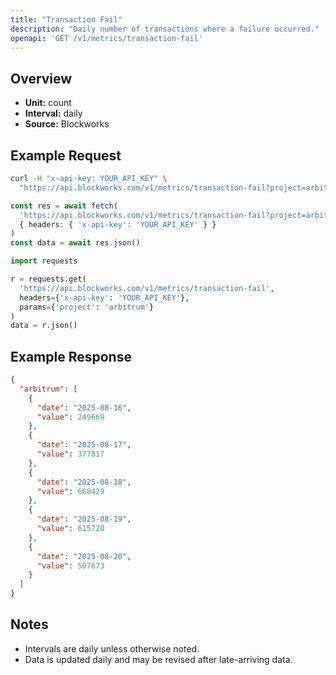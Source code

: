 ```yaml
---
title: "Transaction Fail"
description: "Daily number of transactions where a failure occurred."
openapi: 'GET /v1/metrics/transaction-fail'
---
```


## Overview

- **Unit:** count
- **Interval:** daily
- **Source:** Blockworks

## Example Request

<CodeGroup>

```bash cURL
curl -H "x-api-key: YOUR_API_KEY" \
  "https://api.blockworks.com/v1/metrics/transaction-fail?project=arbitrum"
```

```typescript TypeScript
const res = await fetch(
  'https://api.blockworks.com/v1/metrics/transaction-fail?project=arbitrum',
  { headers: { 'x-api-key': 'YOUR_API_KEY' } }
)
const data = await res.json()
```

```python Python
import requests

r = requests.get(
  'https://api.blockworks.com/v1/metrics/transaction-fail',
  headers={'x-api-key': 'YOUR_API_KEY'},
  params={'project': 'arbitrum'}
)
data = r.json()
```

</CodeGroup>

## Example Response

```json
{
  "arbitrum": [
    {
      "date": "2025-08-16",
      "value": 249669
    },
    {
      "date": "2025-08-17",
      "value": 377817
    },
    {
      "date": "2025-08-18",
      "value": 668429
    },
    {
      "date": "2025-08-19",
      "value": 615720
    },
    {
      "date": "2025-08-20",
      "value": 507673
    }
  ]
}
```

## Notes
- Intervals are daily unless otherwise noted.
- Data is updated daily and may be revised after late-arriving data.
